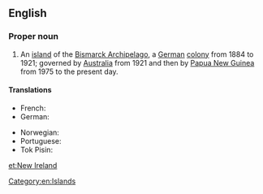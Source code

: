 ==English==

===Proper noun===
{{en-proper noun|head=[[new|New]] [[Ireland]]}}

# An [[island]] of the [[Bismarck Archipelago]], a [[German]] [[colony]] from 1884 to 1921; governed by [[Australia]] from 1921 and then by [[Papua New Guinea]] from 1975 to the present day.

====Translations====
{{trans-top|island}}
* French: {{t+|fr|Nouvelle-Irlande|f}}
* German: {{t|de|Neumecklenburg}}
{{trans-mid}}
* Norwegian: {{t|no|New Ireland}}
* Portuguese: {{t|pt|Nova Irlanda|f}}
* Tok Pisin: {{t|tpi|Nu Ailan}}
{{trans-bottom}}

[[Category:en:Islands]]

[[et:New Ireland]]